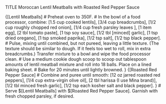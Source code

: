 TITLE Moroccan Lentil Meatballs with Roasted Red Pepper Sauce

{[Lentil Meatballs]
# Preheat oven to 350F.
# In the bowl of a food processor, combine: [1.5 cup cooked lentils], [3/4 cup breadcrumbs], [1/2 cup roughly chopped red onion], [1/4 cup fresh parsley leaves ], [1 item egg], [2 tbl tomato paste], [1 tsp soy sauce], [1/2 tbl [minced] garlic], [1 tsp dried oregano], [1 tsp smoked paprika], [1/2 tsp salt], [1/2 tsp black pepper].
# Pulse, mixing until combined, but not pureed, leaving a little texture. (The texture should be similar to dough. If it feels too wet to roll, mix in extra breadcrumbs.) Transfer mixture to a bowl and wipe the food processor clean.
# Use a medium cookie dough scoop to scoop out tablespoon amounts of lentil meatball mixture and roll into 18 balls. Place on a lined baking sheet.
# Bake for 20 minutes until lightly browned.
}
{[Roasted Red Pepper Sauce]
# Combine and puree until smooth: [12 oz jarred roasted red peppers], [1/4 cup extra-virgin olive oil], [2 tbl harissa (I use Mina brand)], [1/2 tbl minced fresh garlic], [1/2 tsp each kosher salt and black pepper].
}
# Serve $[Lentil Meatballs] with $[Roasted Red Pepper Sauce]. Garnish with fresh chopped parsley, if desired.
